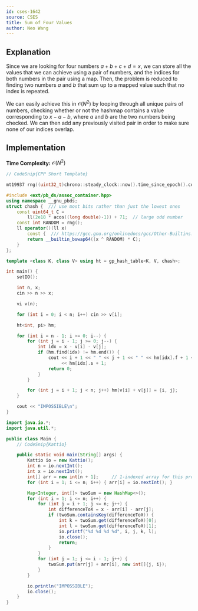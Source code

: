 ```yaml
---
id: cses-1642
source: CSES
title: Sum of Four Values
author: Neo Wang
---
```


## Explanation

Since we are looking for four numbers $a + b + c + d = x$, we can store all the
values that we can achieve using a pair of numbers, and the indices for both
numbers in the pair using a map. Then, the problem is reduced to finding two
numbers $a$ and $b$ that sum up to a mapped value such that no index is
repeated.

We can easily achieve this in $\mathcal{O}(N^2)$ by looping through all unique
pairs of numbers, checking whether or not the hashmap contains a value
corresponding to $x - a - b$, where $a$ and $b$ are the two numbers being
checked. We can then add any previously visited pair in order to make sure none
of our indices overlap.

## Implementation

**Time Complexity:** $\mathcal{O}(N^2)$

<LanguageSection>

<CPPSection>

```cpp
// CodeSnip{CPP Short Template}

mt19937 rng((uint32_t)chrono::steady_clock::now().time_since_epoch().count());

#include <ext/pb_ds/assoc_container.hpp>
using namespace __gnu_pbds;
struct chash {  /// use most bits rather than just the lowest ones
	const uint64_t C =
	    ll(2e18 * acos((long double)-1)) + 71;  // large odd number
	const int RANDOM = rng();
	ll operator()(ll x)
	    const {  /// https://gcc.gnu.org/onlinedocs/gcc/Other-Builtins.html
		return __builtin_bswap64((x ^ RANDOM) * C);
	}
};

template <class K, class V> using ht = gp_hash_table<K, V, chash>;

int main() {
	setIO();

	int n, x;
	cin >> n >> x;

	vi v(n);

	for (int i = 0; i < n; i++) cin >> v[i];

	ht<int, pi> hm;

	for (int i = n - 1; i >= 0; i--) {
		for (int j = i - 1; j >= 0; j--) {
			int idx = x - v[i] - v[j];
			if (hm.find(idx) != hm.end()) {
				cout << i + 1 << " " << j + 1 << " " << hm[idx].f + 1 << " "
				     << hm[idx].s + 1;
				return 0;
			}
		}

		for (int j = i + 1; j < n; j++) hm[v[i] + v[j]] = {i, j};
	}

	cout << "IMPOSSIBLE\n";
}
```

</CPPSection>

<JavaSection>

```java
import java.io.*;
import java.util.*;

public class Main {
 	// CodeSnip{Kattio}

    public static void main(String[] args) {
        Kattio io = new Kattio();
        int n = io.nextInt();
        int x = io.nextInt();
        int[] arr = new int[n + 1];     // 1-indexed array for this problem
        for (int i = 1; i <= n; i++) { arr[i] = io.nextInt(); }

        Map<Integer, int[]> twoSum = new HashMap<>();
        for (int i = 1; i <= n; i++) {
            for (int j = i + 1; j <= n; j++) {
                int differenceToX = x - arr[i] - arr[j];
                if (twoSum.containsKey(differenceToX)) {
                    int k = twoSum.get(differenceToX)[0];
                    int l = twoSum.get(differenceToX)[1];
                    io.printf("%d %d %d %d", i, j, k, l);
                    io.close();
                    return;
                }
            }
            for (int j = 1; j <= i - 1; j++) {
                twoSum.put(arr[j] + arr[i], new int[]{j, i});
            }
        }

        io.println("IMPOSSIBLE");
        io.close();
    }
}
```

</JavaSection>

</LanguageSection>

